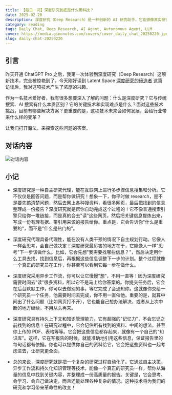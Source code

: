 ```yaml
---
title: 【每日一问】深度研究到底是什么黑科技？
date: 2025-02-20
description: 深度研究（Deep Research）是一种创新的 AI 研究助手，它能够像真实研究员一样自主进行多步骤的信息搜索、分析和整理。不同于传统搜索引擎，它能够深入理解内容，自主决策研究方向，并生成带有详细引用的研究报告。通过自主决策、定制化模型训练、异步工作流等技术，它能够完成复杂的研究任务，为用户提供深入、可靠的研究成果。
category: reading
tags: Daily Chat, Deep Research, AI Agent, Autonomous Agent, LLM
cover: https://media.ginonotes.com/covers/cover_daily_chat_20250220.jpeg
slug: daily-chat-20250220
---
```


## 引言

昨天开通 ChatGPT Pro 之后，我第一次体验到深度研究（Deep Research）这项新技术，完全被惊艳到了。今天刚好读到 Latent Space [深度研究的缔造者](https://www.latent.space/p/gdr) 这篇访谈后，我对这项技术产生了浓厚的兴趣。

作为一名技术爱好者，我有很多想要深入了解的问题：什么是深度研究？它与传统搜索、AI 搜索有什么本质区别？它的关键技术和实现难点是什么？面对这些技术挑战，目前有哪些解决方案？更重要的是，这项技术未来会如何发展，会给行业带来什么样的变革？

让我们打开魔法，来探索这些问题的答案。

## 对话内容

![对话内容](https://media.ginonotes.com/images/20250220_daily_chat/chatsession.png)

## 小记

- 深度研究是一种自主研究代理，能在互联网上进行多步骤信息搜集和分析。它不仅仅是回答问题，而是帮你做研究！想象一下，你平时做 research，是不是要先搞清楚问题，然后去网上各种搜资料，看很多网页，最后把找到的信息整理成一份报告？深度研究就是帮你自动完成这个过程的！它不像普通搜索引擎只给你一堆链接，而是真的会去"读"这些网页，然后把关键信息提炼出来，写成一份有理有据、带引用来源的报告给你。重点是，它会告诉你"什么是重要的"，而不是"什么是热门的"。

- 深度研究代理具备代理性，能在没有人类干预的情况下自主规划行动。它像人一样会思考，会自己做决定！深度研究最厉害的地方在于，它能像人一样"思考"下一步该做什么。比如，它会先想"我需要找哪些信息？"，然后决定用什么工具去找，找到信息后，再根据这些信息调整下一步的计划。整个过程就像一个真正的研究员在工作，你甚至可以看到它每一步在做什么。

- 深度研究采用异步工作流，你可以让它慢慢"想"，不用一直等！因为深度研究需要时间去"读"很多资料，所以它不是马上给你答案的。你提交任务后，它会在后台默默工作，你可以去做别的事，等它完成了会通知你。这就像你交给一个研究员一个任务，他需要时间去完成，你不用一直催他。重要的是，就算中间出了什么问题（比如网页打不开），它也能自己想办法解决，或者从上次中断的地方继续，不用从头再来。

- 深度研究具有持久上下文和知识管理能力，它有超强的"记忆力"，不会忘记之前找到的信息！在研究过程中，它会记住所有找到的资料、中间的想法，甚至你上传的 PDF、表格等等。它会把这些信息都存起来，就像有一个自己的"知识库"。这样，它在写报告的时候，就能准确地引用这些信息，保证报告里的每句话都有依据。你也可以提供你自己的资料给它，它会把这些资料也一起考虑进去，让研究更全面。

- 总的来说，深度研究就是把一个复杂的研究过程自动化了。它通过自主决策、异步工作流和持久化知识管理等技术，能像一个真正的研究员一样，帮你从海量的信息中找到关键内容，并整理成一份高质量的报告。关键是，它会思考、会学习、会自己做决定，而且还能处理各种复杂的情况。这种技术将为我们的研究和学习带来革命性的改变！
